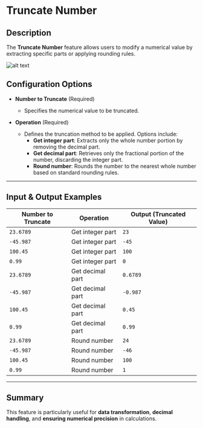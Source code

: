 # Truncate Number  

## Description

The **Truncate Number** feature allows users to modify a numerical value by extracting specific parts or applying rounding rules.  

![alt text](../../../assets/variable/truncate-number.png)

## Configuration Options  

- **Number to Truncate** (Required)  
  - Specifies the numerical value to be truncated.  

- **Operation** (Required)  
  - Defines the truncation method to be applied. Options include:  
    - **Get integer part**: Extracts only the whole number portion by removing the decimal part.  
    - **Get decimal part**: Retrieves only the fractional portion of the number, discarding the integer part.  
    - **Round number**: Rounds the number to the nearest whole number based on standard rounding rules.  

---  

## Input & Output Examples  

| **Number to Truncate** | **Operation**        | **Output (Truncated Value)** |
|------------------------|----------------------|------------------------------|
| `23.6789`             | Get integer part     | `23`                         |
| `-45.987`             | Get integer part     | `-45`                        |
| `100.45`              | Get integer part     | `100`                        |
| `0.99`                | Get integer part     | `0`                          |
| `23.6789`             | Get decimal part     | `0.6789`                      |
| `-45.987`             | Get decimal part     | `-0.987`                      |
| `100.45`              | Get decimal part     | `0.45`                        |
| `0.99`                | Get decimal part     | `0.99`                        |
| `23.6789`             | Round number        | `24`                         |
| `-45.987`             | Round number        | `-46`                        |
| `100.45`              | Round number        | `100`                        |
| `0.99`                | Round number        | `1`                          |

---  

## Summary

This feature is particularly useful for **data transformation**, **decimal handling**, and **ensuring numerical precision** in calculations.  